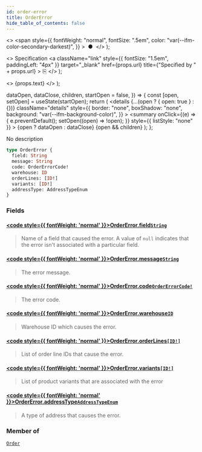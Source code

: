 ```yaml
---
id: order-error
title: OrderError
hide_table_of_contents: false
---
```


  <>
    <span
      style={{
        fontWeight: "normal",
        fontSize: ".5em",
        color: "var(--ifm-color-secondary-darkest)",
      }}
    >
      &nbsp;●&nbsp;
    </span>
  </>
);

  <>
    Specification
    <a
      className="link"
      style={{ fontSize: "1.5em", paddingLeft: "4px" }}
      target="\_blank"
      href={props.url}
      title={"Specified by " + props.url}
    >
      ⎘
    </a>
  </>
);

  <>
    <span className={props.class}>{props.text}</span>
  </>
);


  dataOpen,
  dataClose,
  children,
  startOpen = false,
}) => {
  const [open, setOpen] = useState(startOpen);
  return (
    <details
      {...(open ? { open: true } : {})}
      className="details"
      style={{
        border: "none",
        boxShadow: "none",
        background: "var(--ifm-background-color)",
      }}
    >
      <summary
        onClick={(e) => {
          e.preventDefault();
          setOpen((open) => !open);
        }}
        style={{ listStyle: "none" }}
      >
        {open ? dataOpen : dataClose}
      </summary>
      {open && children}
    </details>
  );
};

No description

```graphql
type OrderError {
  field: String
  message: String
  code: OrderErrorCode!
  warehouse: ID
  orderLines: [ID!]
  variants: [ID!]
  addressType: AddressTypeEnum
}
```

### Fields

#### [<code style={{ fontWeight: 'normal' }}>OrderError.<b>field</b></code>](#)<Bullet />[`String`](../../../api-storefront/miscellaneous/scalars/string) <Badge class="badge badge--secondary" text="scalar"/>

> Name of a field that caused the error. A value of `null` indicates that the error isn't associated with a particular field.

#### [<code style={{ fontWeight: 'normal' }}>OrderError.<b>message</b></code>](#)<Bullet />[`String`](../../../api-storefront/miscellaneous/scalars/string) <Badge class="badge badge--secondary" text="scalar"/>

> The error message.

#### [<code style={{ fontWeight: 'normal' }}>OrderError.<b>code</b></code>](#)<Bullet />[`OrderErrorCode!`](../../../api-storefront/orders/enums/order-error-code) <Badge class="badge badge--secondary" text="non-null"/> <Badge class="badge badge--secondary" text="enum"/>

> The error code.

#### [<code style={{ fontWeight: 'normal' }}>OrderError.<b>warehouse</b></code>](#)<Bullet />[`ID`](../../../api-storefront/miscellaneous/scalars/id) <Badge class="badge badge--secondary" text="scalar"/>

> Warehouse ID which causes the error.

#### [<code style={{ fontWeight: 'normal' }}>OrderError.<b>orderLines</b></code>](#)<Bullet />[`[ID!]`](../../../api-storefront/miscellaneous/scalars/id) <Badge class="badge badge--secondary" text="list"/> <Badge class="badge badge--secondary" text="scalar"/>

> List of order line IDs that cause the error.

#### [<code style={{ fontWeight: 'normal' }}>OrderError.<b>variants</b></code>](#)<Bullet />[`[ID!]`](../../../api-storefront/miscellaneous/scalars/id) <Badge class="badge badge--secondary" text="list"/> <Badge class="badge badge--secondary" text="scalar"/>

> List of product variants that are associated with the error

#### [<code style={{ fontWeight: 'normal' }}>OrderError.<b>addressType</b></code>](#)<Bullet />[`AddressTypeEnum`](../../../api-storefront/miscellaneous/enums/address-type-enum) <Badge class="badge badge--secondary" text="enum"/>

> A type of address that causes the error.

### Member of

[`Order`](../../../api-storefront/orders/objects/order) <Badge class="badge badge--secondary" text="object"/>
